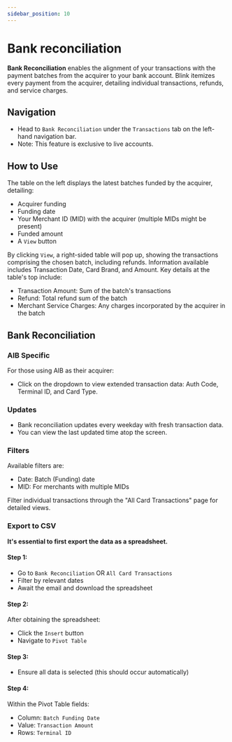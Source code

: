 ```yaml
---
sidebar_position: 10
---
```


# Bank reconciliation

**Bank Reconciliation** enables the alignment of your transactions with the payment batches from the acquirer to your bank account. Blink itemizes every payment from the acquirer, detailing individual transactions, refunds, and service charges.

## Navigation

- Head to `Bank Reconciliation` under the `Transactions` tab on the left-hand navigation bar.
- Note: This feature is exclusive to live accounts.

## How to Use

The table on the left displays the latest batches funded by the acquirer, detailing:

- Acquirer funding
- Funding date
- Your Merchant ID (MID) with the acquirer (multiple MIDs might be present)
- Funded amount
- A `View` button

By clicking `View`, a right-sided table will pop up, showing the transactions comprising the chosen batch, including refunds. Information available includes Transaction Date, Card Brand, and Amount. Key details at the table's top include:

- Transaction Amount: Sum of the batch's transactions
- Refund: Total refund sum of the batch
- Merchant Service Charges: Any charges incorporated by the acquirer in the batch

## Bank Reconciliation

### AIB Specific

For those using AIB as their acquirer:

- Click on the dropdown to view extended transaction data: Auth Code, Terminal ID, and Card Type.

### Updates

- Bank reconciliation updates every weekday with fresh transaction data.
- You can view the last updated time atop the screen.

### Filters

Available filters are:

- Date: Batch (Funding) date
- MID: For merchants with multiple MIDs

Filter individual transactions through the "All Card Transactions" page for detailed views.

### Export to CSV

**It's essential to first export the data as a spreadsheet.**

#### Step 1:
- Go to `Bank Reconciliation` OR `All Card Transactions`
- Filter by relevant dates
- Await the email and download the spreadsheet

#### Step 2:
After obtaining the spreadsheet:
- Click the `Insert` button
- Navigate to `Pivot Table`

#### Step 3:
- Ensure all data is selected (this should occur automatically)

#### Step 4:
Within the Pivot Table fields:
- Column: `Batch Funding Date`
- Value: `Transaction Amount`
- Rows: `Terminal ID`